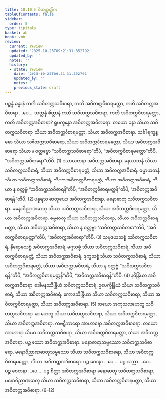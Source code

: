 ```yaml
---
title: 18.10.5 ဝိတက္ကတ္တိက
tableOfContents: false
sidebar:
  order: 5
type: tipitaka
basket: ab
book: vbh
review:
  current: review
  updated: '2025-10-23T09:21:31.352792'
  updated_by: ''
  notes: ''
  history:
  - state: review
    date: '2025-10-23T09:21:31.352792'
    updated_by: ''
    notes: ''
    previous_state: draft
---
```



<ReviewStatus review={frontmatter.review} showDetails={true} />

<HypothesisAnnotation frontmatter={frontmatter} />

<DynamicBreadcrumb />

<Division number="1042" book="vbh" e="ch" v="30" p="451">

<Paragraph number="3244" book="vbh">
ပဉ္စန္နံ ခန္ဓာနံ ကတိ သဝိတက္ကသဝိစာရာ, ကတိ အဝိတက္ကဝိစာရမတ္တာ, ကတိ အဝိတက္ကအဝိစာရာ …ပေ…  သတ္တန္နံ စိတ္တာနံ ကတိ သဝိတက္ကသဝိစာရာ, ကတိ အဝိတက္ကဝိစာရမတ္တာ, ကတိ အဝိတက္ကအဝိစာရာ?
</Paragraph>

<Paragraph number="3245" book="vbh">
ရူပက္ခန္ဓော အဝိတက္ကအဝိစာရော. တယော ခန္ဓာ သိယာ သဝိတက္ကသဝိစာရာ, သိယာ အဝိတက္ကဝိစာရမတ္တာ, သိယာ အဝိတက္ကအဝိစာရာ. သင်္ခါရက္ခန္ဓော သိယာ သဝိတက္ကသဝိစာရော, သိယာ အဝိတက္ကဝိစာရမတ္တော, သိယာ အဝိတက္ကအဝိစာရော သိယာ န ဝတ္တဗ္ဗော “သဝိတက္ကသဝိစာရော”တိပိ, “အဝိတက္ကဝိစာရမတ္တော”တိပိ, “အဝိတက္ကအဝိစာရော”တိပိ. (1)
</Paragraph>

<Paragraph number="3246" book="vbh">
ဒသာယတနာ အဝိတက္ကအဝိစာရာ. မနာယတနံ သိယာ သဝိတက္ကသဝိစာရံ, သိယာ အဝိတက္ကဝိစာရမတ္တံ, သိယာ အဝိတက္ကအဝိစာရံ. ဓမ္မာယတနံ သိယာ သဝိတက္ကသဝိစာရံ, သိယာ အဝိတက္ကဝိစာရမတ္တံ, သိယာ အဝိတက္ကအဝိစာရံ, သိယာ န ဝတ္တဗ္ဗံ “သဝိတက္ကသဝိစာရန်”တိပိ, “အဝိတက္ကဝိစာရမတ္တန်”တိပိ, “အဝိတက္ကအဝိစာရန်”တိပိ. (2)
</Paragraph>

<Paragraph number="3247" book="vbh">
ပန္နရသ ဓာတုယော အဝိတက္ကအဝိစာရာ. မနောဓာတု သဝိတက္ကသဝိစာရာ. မနောဝိညာဏဓာတု သိယာ သဝိတက္ကသဝိစာရာ, သိယာ အဝိတက္ကဝိစာရမတ္တာ, သိယာ အဝိတက္ကအဝိစာရာ. ဓမ္မဓာတု သိယာ သဝိတက္ကသဝိစာရာ, သိယာ အဝိတက္ကဝိစာရမတ္တာ, သိယာ အဝိတက္ကအဝိစာရာ, သိယာ န ဝတ္တဗ္ဗာ “သဝိတက္ကသဝိစာရာ”တိပိ, “အဝိတက္ကဝိစာရမတ္တာ”တိပိ, “အဝိတက္ကအဝိစာရာ”တိပိ. (3)
</Paragraph>

<Paragraph number="3248" book="vbh">
သမုဒယသစ္စံ သဝိတက္ကသဝိစာရံ. နိရောဓသစ္စံ အဝိတက္ကအဝိစာရံ. မဂ္ဂသစ္စံ သိယာ သဝိတက္ကသဝိစာရံ, သိယာ အဝိတက္ကဝိစာရမတ္တံ, သိယာ အဝိတက္ကအဝိစာရံ. ဒုက္ခသစ္စံ သိယာ သဝိတက္ကသဝိစာရံ, သိယာ အဝိတက္ကဝိစာရမတ္တံ, သိယာ အဝိတက္ကအဝိစာရံ, သိယာ န ဝတ္တဗ္ဗံ “သဝိတက္ကသဝိစာရန်”တိပိ, “အဝိတက္ကဝိစာရမတ္တန်”တိပိ, “အဝိတက္ကအဝိစာရန်”တိပိ. (4)
</Paragraph>

<Paragraph number="3249" book="vbh">
နဝိန္ဒြိယာ အဝိတက္ကအဝိစာရာ. ဒေါမနဿိန္ဒြိယံ သဝိတက္ကသဝိစာရံ. ဥပေက္ခိန္ဒြိယံ သိယာ သဝိတက္ကသဝိစာရံ, သိယာ အဝိတက္ကအဝိစာရံ. ဧကာဒသိန္ဒြိယာ သိယာ သဝိတက္ကသဝိစာရာ, သိယာ အဝိတက္ကဝိစာရမတ္တာ, သိယာ အဝိတက္ကအဝိစာရာ. (5)
</Paragraph>

<Paragraph number="3250" book="vbh">
တယော အကုသလဟေတူ သဝိတက္ကသဝိစာရာ. ဆ ဟေတူ သိယာ သဝိတက္ကသဝိစာရာ, သိယာ အဝိတက္ကဝိစာရမတ္တာ, သိယာ အဝိတက္ကအဝိစာရာ. ကဗဠီကာရော အာဟာရော အဝိတက္ကအဝိစာရော. တယော အာဟာရာ သိယာ သဝိတက္ကသဝိစာရာ, သိယာ အဝိတက္ကဝိစာရမတ္တာ, သိယာ အဝိတက္ကအဝိစာရာ. ပဉ္စ ဖဿာ အဝိတက္ကအဝိစာရာ. မနောဓာတုသမ္ဖဿော သဝိတက္ကသဝိစာရော. မနောဝိညာဏဓာတုသမ္ဖဿော သိယာ သဝိတက္ကသဝိစာရော, သိယာ အဝိတက္ကဝိစာရမတ္တော, သိယာ အဝိတက္ကအဝိစာရော. ပဉ္စ ဝေဒနာ …ပေ…  ပဉ္စ သညာ …ပေ…  ပဉ္စ စေတနာ …ပေ…  ပဉ္စ စိတ္တာ အဝိတက္ကအဝိစာရာ မနောဓာတု သဝိတက္ကသဝိစာရာ, မနောဝိညာဏဓာတု သိယာ သဝိတက္ကသဝိစာရာ, သိယာ အဝိတက္ကဝိစာရမတ္တာ, သိယာ အဝိတက္ကအဝိစာရာ. (6–12)
</Paragraph>
</Division>